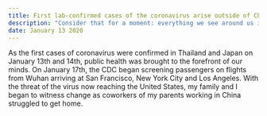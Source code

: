 ```yaml
---
title: First lab-confirmed cases of the coronavirus arise outside of China, initiating safety measures worldwide.
description: "Consider that for a moment: everything we see around us is assumed to have had a cause and is contingent upon."
date: January 13 2020
---
```


As the first cases of coronavirus were confirmed in Thailand and Japan on January 13th and 14th, public health was brought to the forefront of our minds. On January 17th, the CDC began screening passengers on flights from Wuhan arriving at San Francisco, New York City and Los Angeles. With the threat of the virus now reaching the United States, my family and I began to witness change as coworkers of my parents working in China struggled to get home.

